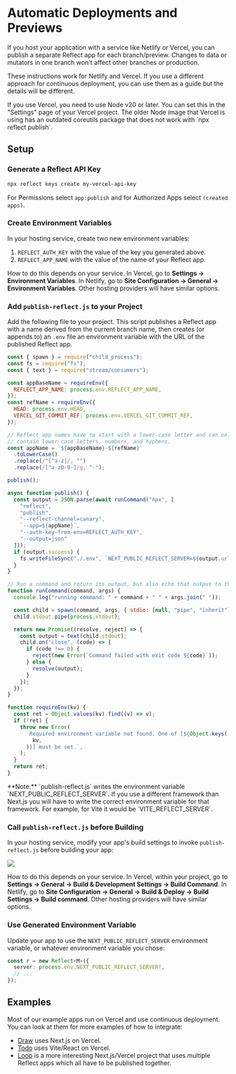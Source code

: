 
# Automatic Deployments and Previews

If you host your application with a service like Netlify or Vercel, you can publish a separate Reflect app for each branch/preview. Changes to data or mutators in one branch won't affect other branches or production.

These instructions work for Netlify and Vercel. If you use a different
approach for continuous deployment, you can use them as a guide but the
details will be different.

<Callout type="warning">
  If you use Vercel, you need to use Node v20 or later. You can set this in the
  "Settings" page of your Vercel project. The older Node image that Vercel is
  using has an outdated coreutils package that does not work with `npx reflect publish`.
</Callout>

## Setup

<Steps>

### Generate a Reflect API Key

```bash copy
npx reflect keys create my-vercel-api-key
```

For Permissions select `app:publish` and for Authorized Apps select `(created apps)`.

### Create Environment Variables

In your hosting service, create two new environment variables:

1. `REFLECT_AUTH_KEY` with the value of the key you generated above.
2. `REFLECT_APP_NAME` with the value of the name of your Reflect app.

How to do this depends on your service. In Vercel, go to **Settings → Environment Variables**. In Netlify, go to **Site Configuration → General → Environment Variables**. Other hosting providers will have similar options.

### Add `publish-reflect.js` to your Project

Add the following file to your project. This script publishes a Reflect app with a name derived from the current branch name, then creates (or appends to) an `.env` file an environment variable with the URL of the published Reflect app.

```js copy filename="publish-reflect.js"
const { spawn } = require("child_process");
const fs = require("fs");
const { text } = require("stream/consumers");

const appBaseName = requireEnv({
  REFLECT_APP_NAME: process.env.REFLECT_APP_NAME,
});
const refName = requireEnv({
  HEAD: process.env.HEAD,
  VERCEL_GIT_COMMIT_REF: process.env.VERCEL_GIT_COMMIT_REF,
});

// Reflect app names have to start with a lower-case letter and can only
// contain lower-case letters, numbers, and hyphens.
const appName = `${appBaseName}-${refName}`
  .toLowerCase()
  .replace(/^[^a-z]/, "")
  .replace(/[^a-z0-9-]/g, "-");

publish();

async function publish() {
  const output = JSON.parse(await runCommand("npx", [
    "reflect",
    "publish",
    "--reflect-channel=canary",
    `--app=${appName}`,
    "--auth-key-from-env=REFLECT_AUTH_KEY",
    "--output=json"
  ]));
  if (output.success) {
    fs.writeFileSync("./.env", `NEXT_PUBLIC_REFLECT_SERVER=${output.url}`);
  }
}

// Run a command and return its output, but also echo that output to the console.
function runCommand(command, args) {
  console.log("running command: " + command + " " + args.join(" "));

  const child = spawn(command, args, { stdio: [null, "pipe", "inherit"] });
  child.stdout.pipe(process.stdout);

  return new Promise((resolve, reject) => {
    const output = text(child.stdout);
    child.on("close", (code) => {
      if (code !== 0) {
        reject(new Error(`Command failed with exit code ${code}`));
      } else {
        resolve(output);
      }
    });
  });
}

function requireEnv(kv) {
  const ret = Object.values(kv).find((v) => v);
  if (!ret) {
    throw new Error(
      `Required environment variable not found. One of [${Object.keys(
        kv,
      )}] must be set.`,
    );
  }
  return ret;
}
```

<Callout>
  **Note:** `publish-reflect.js` writes the environment variable
  `NEXT_PUBLIC_REFLECT_SERVER`. If you use a different framework than Next.js
  you will have to write the correct environment variable for that framework.
  For example, for Vite it would be `VITE_REFLECT_SERVER`.
</Callout>

### Call `publish-reflect.js` before Building

In your hosting service, modify your app's build settings to invoke `publish-reflect.js` before building your app:

<p style={{ margin: "1em 0", border: "1px solid #ddd" }}>
  <img src="/cd-build-settings.png" />
</p>

How to do this depends on your service. In Vercel, within your project, go to **Settings → General → Build & Development Settings → Build Command**. In Netlify, go to **Site Configuration → General → Build & Deploy → Build Settings → Build command**. Other hosting providers will have similar options.

### Use Generated Environment Variable

Update your app to use the `NEXT_PUBLIC_REFLECT_SERVER` environment variable, or whatever environment variable you chose:

```ts copy
const r = new Reflect<M>({
  server: process.env.NEXT_PUBLIC_REFLECT_SERVER!,
  // ...
});
```

</Steps>

## Examples

Most of our example apps run on Vercel and use continuous deployment. You can look at them for more examples of how to integrate:

- [Draw](https://github.com/rocicorp/reflect-draw/blob/main/publish-reflect.js) uses Next.js on Vercel.
- [Todo](https://github.com/rocicorp/reflect-todo/blob/main/publish-reflect.js) uses Vite/React on Vercel.
- [Loop](https://github.com/rocicorp/reflect-loop/blob/main/publish-reflect.js) is a more interesting Next.js/Vercel project that uses multiple Reflect apps which all have to be published together.

